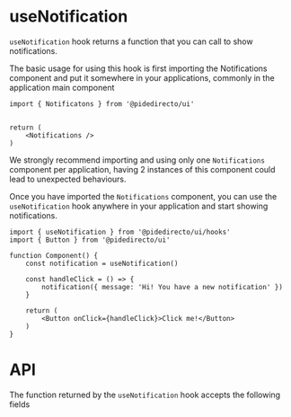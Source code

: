 
<Meta title="hooks/useNotification" />

# useNotification

`useNotification` hook returns a function that you can call to show notifications.

The basic usage for using this hook is first importing the Notifications component and put it somewhere in your applications,
commonly in the application main component

```tsx
import { Notificatons } from '@pidedirecto/ui'


return (
    <Notifications />
)
```

We strongly recommend importing and using only one `Notifications` component per application, having 2 instances of this component
could lead to unexpected behaviours.

Once you have imported the `Notifications` component, you can use the `useNotification` hook anywhere in your application and start showing notifications.

```tsx
import { useNotification } from '@pidedirecto/ui/hooks'
import { Button } from '@pidedirecto/ui'

function Component() {
    const notification = useNotification()

    const handleClick = () => {
        notification({ message: 'Hi! You have a new notification' })
    }

    return (
        <Button onClick={handleClick}>Click me!</Button>
    )
}
```

<Canvas of={NotificationsStories.Primary} sourceState='none' />

# API

The function returned by the `useNotification` hook accepts the following fields

<ArgTypes of={NotificationsStories} />
